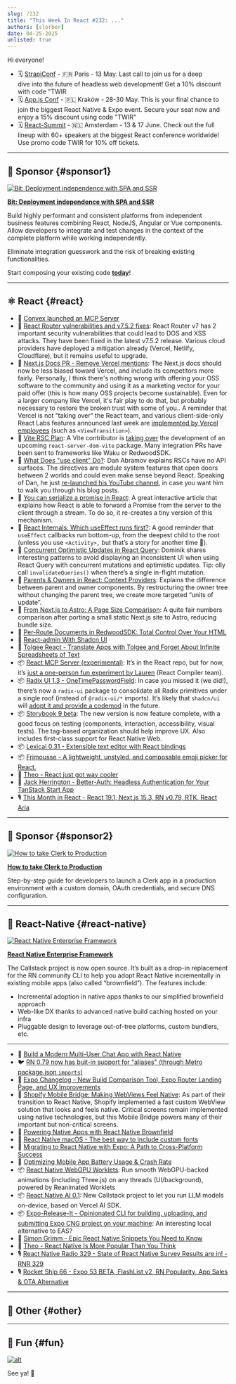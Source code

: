 ```yaml
---
slug: /232
title: "This Week In React #232: ..."
authors: [slorber]
date: 04-25-2025
unlisted: true
---
```


Hi everyone!

<Todo />

- 🗓️ [StrapiConf](https://conf.strapi.io/?utm_source=thisweekinreact) - 🇫🇷 Paris - 13 May. Last call to join us for a deep dive into the future of headless web development! Get a 10% discount with code "TWIR
- 🗓️ [App.js Conf](https://appjs.co/?utm_source=thisweekinreact) - 🇵🇱 Kraków - 28-30 May. This is your final chance to join the biggest React Native & Expo event. Secure your seat now and enjoy a 15% discount using code "TWIR"
- 🗓 [React-Summit](https://reactsummit.com/?utm_source=Newsletter&utm_medium=thisweekinreact) - 🇳🇱 Amsterdam - 13 & 17 June. Check out the full lineup with 60+ speakers at the biggest React conference worldwide! Use promo code TWIR for 10% off tickets.

<!-- truncate -->


<Support />

---

## 💸 Sponsor {#sponsor1}

[![Bit: Deployment independence with SPA and SSR](/emails/issues/232/bit.jpg)](https://bit.dev/?utm_source=ThisWeekInReact&utm_id=10&utm_medium=newsletter)

**[Bit: Deployment independence with SPA and SSR](https://bit.dev/?utm_source=ThisWeekInReact&utm_id=10&utm_medium=newsletter)**

Build highly performant and consistent platforms from independent business features combining React, NodeJS, Angular or Vue components. Allow developers to integrate and test changes in the context of the complete platform while working independently.

Eliminate integration guesswork and the risk of breaking existing functionalities.

Start composing your existing code [**today**](https://bit.dev/?utm_source=ThisWeekInReact&utm_id=10&utm_medium=newsletter)!

---

## ⚛️ React {#react}

- 💸 [Convex launched an MCP Server](https://convex.link/thisweekmcp)
- 🔐 [React Router vulnerabilities and v7.5.2 fixes](https://github.com/remix-run/react-router/blob/main/CHANGELOG.md#v752): React Router v7 has 2 important security vulnerabilities that could lead to DOS and XSS attacks. They have been fixed in the latest v7.5.2 release. Various cloud providers have deployed a mitigation already (Vercel, Netlify, Cloudflare), but it remains useful to upgrade.
- 👀 [Next.js Docs PR \- Remove Vercel mentions](https://github.com/vercel/next.js/pull/78557): The Next.js docs should now be less biased toward Vercel, and include its competitors more fairly. Personally, I think there's nothing wrong with offering your OSS software to the community and using it as a marketing vector for your paid offer (this is how many OSS projects become sustainable). Even for a larger company like Vercel, it's fair play to do that, but probably necessary to restore the broken trust with some of you.. A reminder that Vercel is not “taking over” the React team, and various client-side-only React Labs features announced last week are [implemented by Vercel employees](https://bsky.app/profile/ricky.fm/post/3lnvyuennss2b) (such as `<ViewTransition>`).
- 👀 [Vite RSC Plan](https://github.com/hi-ogawa/vite-plugins/issues/748): A Vite contributor is [taking over](https://github.com/facebook/react/pull/31768#issuecomment-2823466684) the development of an upcoming `react-server-dom-vite` package. Many integration PRs have been sent to frameworks like Waku or RedwoodSDK.
- 📜 [What Does "use client" Do?](https://overreacted.io/what-does-use-client-do/): Dan Abramov explains RSCs have no API surfaces. The directives are module system features that open doors between 2 worlds and could even make sense beyond React. Speaking of Dan, he just [re-launched his YouTube channel](https://www.youtube.com/@overreacted-io), in case you want him to walk you through his blog posts.
- 📜 [You can serialize a promise in React](https://twofoldframework.com/blog/you-can-serialize-a-promise-in-react): A great interactive article that explains how React is able to forward a Promise from the server to the client through a stream. To do so, it re-creates a tiny version of this mechanism.
- 📜 [React Internals: Which useEffect runs first?](https://frontendmasters.com/blog/react-internals-which-useeffect-runs-first/): A good reminder that `useEffect` callbacks run bottom-up, from the deepest child to the root (unless you use `<Activity>,` but that’s a story for another time 🙈).
- 📜 [Concurrent Optimistic Updates in React Query](https://tkdodo.eu/blog/concurrent-optimistic-updates-in-react-query): Dominik shares interesting patterns to avoid displaying an inconsistent UI when using React Query with concurrent mutations and optimistic updates. Tip: olly call `invalidateQueries()` when there’s a single in-flight mutation.
- 📜 [Parents & Owners in React: Context Providers](https://julesblom.com/writing/parent-owners-context): Explains the difference between parent and owner components. By restructuring the owner tree without changing the parent tree, we create more targeted “units of update”.
- 📜 [From Next.js to Astro: A Page Size Comparison](https://alan.norbauer.com/articles/astro-vs-nextjs-page-size/): A quite fair numbers comparison after porting a small static Next.js site to Astro, reducing bundle size.
- 📜 [Per-Route Documents in RedwoodSDK: Total Control Over Your HTML](https://rwsdk.com/blog/redwoodsdk-multiple-documents)
- 📜 [React-admin With Shadcn UI](https://marmelab.com/blog/2025/04/23/react-admin-with-shadcn.html)
- 💸 [Tolgee React - Translate Apps with Tolgee and Forget About Infinite Spreadsheets of Text](https://tolgee.io/apps-integrations/react)
- 📦 [React MCP Server (experimental)](https://github.com/facebook/react/tree/main/compiler/packages/react-mcp-server): It’s in the React repo, but for now, it’s [just a one-person fun experiment by Lauren](https://github.com/facebook/react/pull/32859) (React Compiler team).
- 📦 [Radix UI 1.3 \- OneTimePasswordField](https://www.radix-ui.com/primitives/docs/overview/releases#april-17-2025): In case you missed it (we did\!), there’s now a `radix-ui` package to consolidate all Radix primitives under a single roof (instead of `@radix-ui/*` imports). It’s likely that `shadcn/ui` will [adopt it and provide a codemod](https://github.com/shadcn-ui/ui/pull/6868#issuecomment-2718219342) in the future.
- 📦 [Storybook 9 beta](https://storybook.js.org/blog/storybook-9-beta/): The new version is now feature complete, with a good focus on testing (components, interaction, accessibility, visual tests). The tag-based organization should help improve UX. Also includes first-class support for React Native Web.
- 📦 [Lexical 0.31 \- Extensible text editor with React bindings](https://github.com/facebook/lexical/releases/tag/v0.31.0)
- 📦 [Frimousse \- A lightweight, unstyled, and composable emoji picker for React.](https://frimousse.liveblocks.io/)
- 🎥 [Theo \- React just got way cooler](https://www.youtube.com/watch?v=-dePNpdd44M)
- 🎥 [Jack Herrington \- Better-Auth: Headless Authentication for Your TanStack Start App](https://www.youtube.com/watch?v=Atev8Nxpw7c)
- 🎙️ [This Month in React \- React 19.1, Next.js 15.3, RN v0.79, RTK, React Aria](https://creators.spotify.com/pod/profile/reactiflux/episodes/TMiR-2025-04-React-19-1-helps-debug-owner-stacks-e324h0g)

<SubscribeFormEmbed placement="middle" />

---

## 💸 Sponsor {#sponsor2}

[![How to take Clerk to Production](/emails/issues/232/clerk.jpg)](https://go.clerk.com/fpzcK5F)

**[How to take Clerk to Production](https://go.clerk.com/ovPb3z0)**

Step-by-step guide for developers to launch a Clerk app in a production environment with a custom domain, OAuth credentials, and secure DNS configuration.

---

## 📱 React-Native {#react-native}

[![React Native Enterprise Framework](/emails/issues/232/rnef.jpg)](https://www.rnef.dev/)

**[React Native Enterprise Framework](https://www.rnef.dev/)**

The Callstack project is now open source. It’s built as a drop-in replacement for the RN community CLI to help you adopt React Native incrementally in existing mobile apps (also called “brownfield”). The features include:

- Incremental adoption in native apps thanks to our simplified brownfield approach
- Web-like DX thanks to advanced native build caching hosted on your infra
- Pluggable design to leverage out-of-tree platforms, custom bundlers, etc.

---

- 💸 [Build a Modern Multi-User Chat App with React Native](https://go.clerk.com/Y0ne425)
- 🐦 [RN 0.79 now has buit-in support for "aliases" (through Metro package.json `imports`)](https://x.com/satya164/status/1916095938604548366)
- 📣 [Expo Changelog \- New Build Comparison Tool, Expo Router Landing Page, and UX Improvements](https://expo.dev/changelog/website-updates-4-29-2025)
- 📜 [Shopify Mobile Bridge: Making WebViews Feel Native](https://shopify.engineering/mobilebridge-native-webviews): As part of their transition to React Native, Shopify implemented a fast custom WebView solution that looks and feels native. Critical screens remain implemented using native technologies, but this Mobile Bridge powers many of their important but non-critical screens.
- 📜 [Powering Native Apps with React Native Brownfield](https://www.callstack.com/blog/powering-native-apps-with-react-native-brownfield)
- 📜 [React Native macOS \- The best way to include custom fonts](https://shift.infinite.red/the-best-way-to-include-custom-fonts-in-react-native-for-macos-in-2025-4cb235e2d6f7)
- 📜 [Migrating to React Native with Expo: A Path to Cross-Platform Success](https://expo.dev/blog/migrating-to-react-native-with-expo)
- 📜 [Optimizing Mobile App Battery Usage & Crash Rate](https://blog.swmansion.com/optimizing-battery-usage-improving-crash-free-rate-in-a-react-native-app-9e80ba1f240a)
- 📦 [React Native WebGPU Worklets](https://github.com/software-mansion-labs/react-native-webgpu-worklets): Run smooth WebGPU-backed animations (including Three.js) on any threads (UI/background), powered by Reanimated Worklets
- 📦 [React Native AI 0.1](https://github.com/callstackincubator/ai): New Callstack project to let you run LLM models on-device, based on Vercel AI SDK.
- 📦 [Expo-Release-It \- Opinionated CLI for building, uploading, and submitting Expo CNG project on your machine](https://github.com/mym0404/expo-release-it): An interesting local alternative to EAS?
- 🎥 [Simon Grimm \- Epic React Native Snippets You Need to Know](https://www.youtube.com/watch?v=42RKqciqjV0)
- 🎥 [Theo \- React Native Is More Popular Than You Think](https://www.youtube.com/watch?v=GoDXfzpYGTc)
- 🎙️ [React Native Radio 329 \- State of React Native Survey Results are in\! \- RNR 329](https://infinite.red/react-native-radio/rnr-329-state-of-react-native-survey-results-are-in)
- 🎙️ [Rocket Ship 66 \- Expo 53 BETA, FlashList v2, RN Popularity, App Sales & OTA Alternative](https://share.transistor.fm/s/ba0f8a72)

---

## 🔀 Other {#other}

<Todo />

---

## 🤭 Fun {#fun}

<Todo />

[![alt](/emails/issues/215/meme.jpg)](https://twitter.com/TODOTODOTODOTODOTODOTODOTODOTODOTODOTODO)

See ya! 👋
